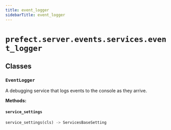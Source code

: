 ```yaml
---
title: event_logger
sidebarTitle: event_logger
---
```


# `prefect.server.events.services.event_logger`

## Classes

### `EventLogger`


A debugging service that logs events to the console as they arrive.


**Methods:**

#### `service_settings`

```python
service_settings(cls) -> ServicesBaseSetting
```
